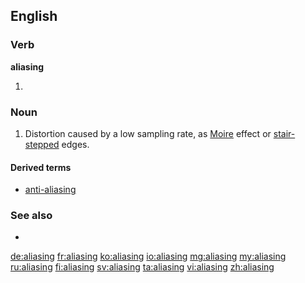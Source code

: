 ==English==

===Verb===
'''aliasing'''

# {{present participle of|alias}}

===Noun===
{{en-noun}}

# {{context|signal processing|graphics|sound recording|lang=en}} Distortion caused by a low sampling rate, as [[Moire]] effect or [[stair-stepped]] edges.

====Derived terms====
* [[anti-aliasing]]

===See also===
* {{pedia}}

[[de:aliasing]]
[[fr:aliasing]]
[[ko:aliasing]]
[[io:aliasing]]
[[mg:aliasing]]
[[my:aliasing]]
[[ru:aliasing]]
[[fi:aliasing]]
[[sv:aliasing]]
[[ta:aliasing]]
[[vi:aliasing]]
[[zh:aliasing]]